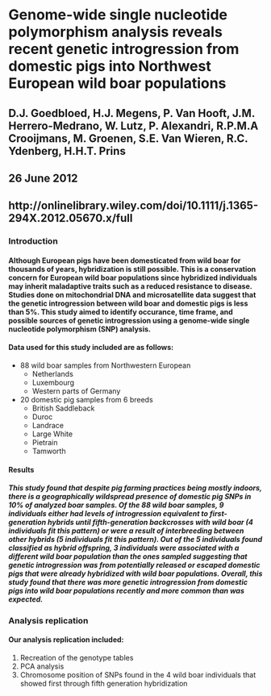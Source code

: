 # Genome-wide single nucleotide polymorphism analysis reveals recent genetic introgression from domestic pigs into Northwest European wild boar populations
## D.J. Goedbloed, H.J. Megens, P. Van Hooft, J.M. Herrero-Medrano, W. Lutz, P. Alexandri, R.P.M.A Crooijmans, M. Groenen, S.E. Van Wieren, R.C. Ydenberg, H.H.T. Prins
## 26 June 2012
## http://onlinelibrary.wiley.com/doi/10.1111/j.1365-294X.2012.05670.x/full

### Introduction
#### Although European pigs have been domesticated from wild boar for thousands of years, hybridization is still possible. This is a conservation concern for European wild boar populations since hybridized individuals may inherit maladaptive traits such as a reduced resistance to disease. Studies done on mitochondrial DNA and microsatellite data suggest that the genetic introgression between wild boar and domestic pigs is less than 5%. This study aimed to identify occurance, time frame, and possible sources of genetic introgression using a genome-wide single nucleotide polymorphism (SNP) analysis.
#### Data used for this study included are as follows:
  * 88 wild boar samples from Northwestern European
    * Netherlands
    * Luxembourg
    * Western parts of Germany
  * 20 domestic pig samples from 6 breeds
    * British Saddleback
    * Duroc
    * Landrace
    * Large White
    * Pietrain
    * Tamworth
    
#### Results
##### This study found that despite pig farming practices being mostly indoors, there is a geographically wildspread presence of domestic pig SNPs in 10% of analyzed boar samples. Of the 88 wild boar samples, 9 individuals either had levels of introgression equivalent to first-generation hybrids until fifth-generation backcrosses with wild boar (4 individuals fit this pattern) or were a result of interbreeding between other hybrids (5 individuals fit this pattern). Out of the 5 individuals found classified as hybrid offspring, 3 individuals were associated with a different wild boar population than the ones sampled suggesting that genetic introgression was from potentially released or escaped domestic pigs that were already hybridized with wild boar populations. Overall, this study found that there was more genetic introgression from domestic pigs into wild boar populations recently and more common than was expected.
### Analysis replication
#### Our analysis replication included:
  1. Recreation of the genotype tables
  2. PCA analysis
  3. Chromosome position of SNPs found in the 4 wild boar individuals that showed first through fifth generation hybridization